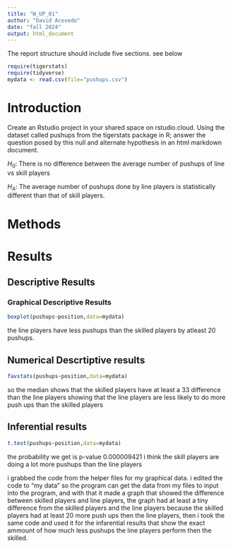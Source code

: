```yaml
---
title: "W_UP_01"
author: "David Acevedo"
date: "fall 2024"
output: html_document
---
```




The report structure should include five sections.  see below



```r
require(tigerstats)
require(tidyverse)
mydata <- read.csv(file="pushups.csv")
```

# Introduction

<!--In this section you explain what you are trying to show. Where did the data come from? What is the research or other question you are trying to answer?!-->

Create an Rstudio project in your shared space on rstudio.cloud.  Using the dataset called pushups from the tigerstats package in R; answer the question posed by this null and alternate hypothesis in an html markdown document.

$H_0$: There is no difference between the average number of pushups of line vs skill players

$H_A$: The average number of pushups done by line players is statistically different than that of skill players.

# Methods

<!--Decide on your methods: use "variable analysis" or other appropriate descriptors. Make sure to choose at least one graphical method and at least one numerical method.!-->

# Results

<!--Divide this section into two sub-sections: One for your descriptive results and one for your inferential results.!-->

## Descriptive Results

### Graphical Descriptive Results 

<!--Graphical results here. Make sure to show your code. Provide appropriate labels for axes, giving units if possible, and provide a good title for the graph, too. Use the graphical results to describe the patterns if any that exist in the data as focused toward the research question!-->
```r
boxplot(pushups~position,data=mydata)
```

the line players have less pushups than the skilled players by atleast 20 pushups. 

## Numerical Descrtiptive results

<!--State hypothesis clearly. Make sure your discussion of the inferential test covers all the aspects that the test output produces, such as test statistic, p-value etc. Make a decision about the null hypothesis, explain the assumptions on which the selected test/procedure was based, and why the chosen procedure satisfys the assumptions and is appropriate to answer the research question!-->
```r
favstats(pushups~position,data=mydata)
```
so the median shows that the skilled players have at least a 33 difference than the line players showing that the line players are less likely to do more push ups than the skilled players  


## Inferential  results 

```r
t.test(pushups~position,data=mydata)
```
the probability we get is p-value 0.000009421 i think the skill players are doing a lot more pushups than the line players  



i grabbed the code from the helper files for my graphical data. i edited the code to "my data" so the program can get the data from my files to input into the program, and with that it made a graph that showed the difference between skilled players and line players, the graph had at least a tiny difference from the skilled players and the line players because the skilled players had at least 20 more push ups then the line players, then i took the same code and used it for the infarential results that show the exact ammount of how much less pushups the line players perform then the skilled.






